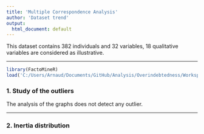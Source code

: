 ```yaml
---
title: 'Multiple Correspondence Analysis'
author: 'Dataset trend'
output:
  html_document: default
---
```

This dataset contains 382 individuals and 32 variables, 18 qualitative variables are considered as illustrative.

- - -

```r
library(FactoMineR)
load('C:/Users/Arnaud/Documents/GitHub/Analysis/Overindebtedness/Workspace.RData')
```
### 1. Study of the outliers
The analysis of the graphs does not detect any outlier.

- - -

### 2. Inertia distribution
